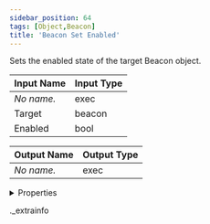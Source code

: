 ```yaml
---
sidebar_position: 64
tags: [Object,Beacon]
title: 'Beacon Set Enabled'
---
```


Sets the enabled state of the target Beacon object.



<IChip uuid="d8a84892-15a7-4069-800d-f77ea4ed6bea" />

| Input Name | Input Type |
|-----------|-----------|
| *No name.* | exec |
| Target | beacon |
| Enabled | bool |

| Output Name | Output Type |
|-----------|-----------|
| *No name.* | exec |


<details>
  <summary>Properties</summary>
  <div>
    <div>
    <table>
      <thead>
        <tr>
          <th>Room availability:</th>
          <th>Available everywhere</th>
        </tr>
        <tr>
          <th>Is beta required?</th>
          <th>No</th>
        </tr>
        <tr>
          <th>Is this chip a trolling risk?</th>
          <th>No</th>
        </tr>
        <tr>
          <th>Is this chip a role assignment risk?</th>
          <th>No</th>
        </tr>
        <tr>
          <th>Chip UUID</th>
          <th>d8a84892-15a7-4069-800d-f77ea4ed6bea</th>
        </tr>
      </thead>
    </table>
    </div>
  </div>
</details>

._extrainfo